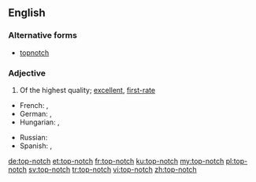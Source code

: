 ==English==

===Alternative forms===
* [[topnotch]]

===Adjective===
{{en-adj|head=[[top]]-[[notch]]}}

# {{cx|colloquial|lang=en}} Of the highest quality; [[excellent]], [[first-rate]]

{{trans-top|Of the highest level}}
* French: {{t|fr|de premier ordre}}, {{t+|fr|excellent}}
* German: {{t|de|erstklassig}}, {{t+|de|exzellent}}
* Hungarian: {{t|hu|első osztályú}}, {{t+|hu|príma}}
{{trans-mid}}
* Russian: {{t+|ru|первокла́ссный}}
* Spanish: {{t+|es|excelente}}, {{t|es|primera clase}}
{{trans-bottom}}

[[de:top-notch]]
[[et:top-notch]]
[[fr:top-notch]]
[[ku:top-notch]]
[[my:top-notch]]
[[pl:top-notch]]
[[sv:top-notch]]
[[tr:top-notch]]
[[vi:top-notch]]
[[zh:top-notch]]